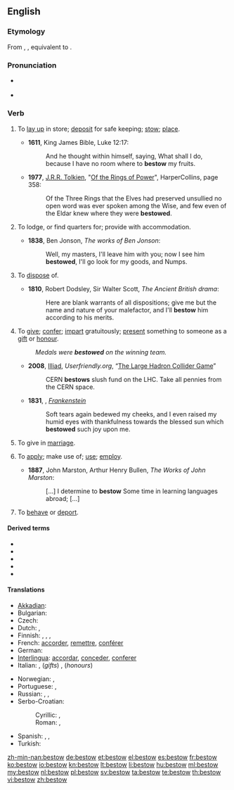==English==

===Etymology===
From {{etyl|enm}} {{term|bestowen|lang=enm}}, {{term|bistowen|lang=enm}}, equivalent to {{prefix|be|t1=on, over, about|stow}}.

===Pronunciation===
* {{a|US|UK}} {{IPA|bɪˈstoʊ}}
* {{rhymes|əʊ}}

===Verb===
{{en-verb}}

# {{transitive}} To [[lay up]] in store; [[deposit]] for safe keeping; [[stow]]; [[place]].
#*'''1611''', King James Bible, Luke 12:17:
#*: And he thought within himself, saying, What shall I do, because I have no room where to '''bestow''' my fruits.
#*'''1977''', [[w:J.R.R. Tolkien|J.R.R. Tolkien]], "[[w:Of the Rings of Power and the Third Age|Of the Rings of Power]]", HarperCollins, page 358:
#*: Of the Three Rings that the Elves had preserved unsullied no open word was ever spoken among the Wise, and few even of the Eldar knew where they were '''bestowed'''.
# {{transitive}} To lodge, or find quarters for; provide with accommodation.
#*'''1838''', Ben Jonson, ''The works of Ben Jonson'':
#*: Well, my masters, I'll leave him with you; now I see him '''bestowed''', I'll go look for my goods, and Numps.
# {{transitive}} To [[dispose]] of.
#*'''1810''', Robert Dodsley, Sir Walter Scott, ''The Ancient British drama'':
#*: Here are blank warrants of all dispositions; give me but the name and nature of your malefactor, and I'll '''bestow''' him according to his merits.
# {{transitive}} To [[give]]; [[confer]]; [[impart]] gratuitously; [[present]] something to someone as a [[gift]] or [[honour]].
#: ''Medals were '''bestowed''' on the winning team.''
#* '''2008''', [[w:J. D. Frazer|Illiad]], ''Userfriendly.org'', “[http://ars.userfriendly.org/cartoons/?id=20080928 The Large Hadron Collider Game]”
#*: CERN '''bestows''' slush fund on the LHC.  Take all pennies from the CERN space.
#* '''1831''', {{w|Mary Shelley}}, ''[[s:Frankenstein|Frankenstein]]''
#*: Soft tears again bedewed my cheeks, and I even raised my humid eyes with thankfulness towards the blessed sun which '''bestowed''' such joy upon me.
# {{transitive}} To give in [[marriage]].
# {{transitive}} To [[apply]]; make use of; [[use]]; [[employ]].
#*'''1887''', John Marston, Arthur Henry Bullen, ''The Works of John Marston'':
#*: [...] I determine to '''bestow''' Some time in learning languages abroad; [...]
# {{transitive|obsolete}} To [[behave]] or [[deport]].

====Derived terms====
* {{l|en|bestowable}}
* {{l|en|bestowage}}
* {{l|en|bestowal}}
* {{l|en|bestower}}
* {{l|en|bestowment}}

====Translations====
{{trans-top|present a thing as a gift or honour}}
*[[Akkadian]]: {{tø|akk|𒁀|tr=[[Image:B014ellst.png|30px]] qiāšu, BA}}
* Bulgarian: {{t+|bg|дарявам|tr=darjávam}}
* Czech: {{t-|cs|udělit}}
* Dutch: {{t+|nl|toekennen}}, {{t+|nl|schenken}}
* Finnish: {{t+|fi|lahjoittaa}}, {{t+|fi|myöntää}}, {{t+|fi|suoda}}, {{t+|fi|ojentaa}}
* French: [[accorder]], [[remettre]], [[conférer]] {{qualifier|in some formulations only}}
* German: {{t+|de|schenken}}
* [[Interlingua]]: [[accordar]], [[conceder]], [[conferer]]
* Italian: {{t+|it|donare}}, (''gifts'') {{t+|it|elargire}}, (''honours'') {{t+|it|conferire}}
{{trans-mid}}
* Norwegian: {{t+|no|forære}}, {{t+|no|skjenke}}
* Portuguese: {{t+|pt|conceder}},  {{t+|pt|conferir}}
* Russian: {{t+|ru|преподносить}}, {{t+|ru|вручать}}, {{t+|ru|дарить}}
* Serbo-Croatian:
*: Cyrillic: {{t-|sh|поклонити}}, {{t-|sh|даровати}}
*: Roman: {{t-|sh|pokloniti}}, {{t-|sh|darovati}}
* Spanish: {{t+|es|acordar}}, {{t-|es|conceder}}, {{t+|es|conferir}}
* Turkish: {{t+|tr|sunmak}}
{{trans-bottom}}

[[zh-min-nan:bestow]]
[[de:bestow]]
[[et:bestow]]
[[el:bestow]]
[[es:bestow]]
[[fr:bestow]]
[[ko:bestow]]
[[io:bestow]]
[[kn:bestow]]
[[lt:bestow]]
[[li:bestow]]
[[hu:bestow]]
[[ml:bestow]]
[[my:bestow]]
[[nl:bestow]]
[[pl:bestow]]
[[sv:bestow]]
[[ta:bestow]]
[[te:bestow]]
[[th:bestow]]
[[vi:bestow]]
[[zh:bestow]]